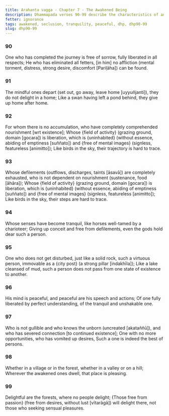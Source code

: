 ```yaml
---
title: Arahanta vagga - Chapter 7 - The Awakened Being
description: Dhammapada verses 90-99 describe the characteristics of an awakened being, the qualities of a peaceful mind, and what makes a place pleasing.
fetter: ignorance
tags: awakened, seclusion, tranquility, peaceful, dhp, dhp90-99
slug: dhp90-99
---
```


### 90

One who has completed the journey is free of sorrow,
fully liberated in all respects;
He who has eliminated all fetters,
[in him] no affliction (mental torment, distress, strong desire, discomfort [Pariḷāha]) can be found.

### 91

The mindful ones depart (set out, go away, leave home [uyyuñjanti]),
they do not delight in a home;
Like a swan having left a pond behind,
they give up home after home.

### 92

For whom there is no accumulation,
who have completely comprehended nourishment [wrt existence];
Whose \{field of activity} (grazing ground, domain [gocara]) is liberation,
which is \{uninhabited} (without essence, abiding of emptiness [suññato]) and \{free of mental images} (signless, featureless [animitto]);
Like birds in the sky,
their trajectory is hard to trace.

### 93

Whose defilements (outflows, discharges, taints [āsavā]) are completely exhausted,
who is not dependent on nourishment (sustenance, food [āhāra]);
Whose \{field of activity} (grazing ground, domain [gocara]) is liberation,
which is \{uninhabited} (without essence, abiding of emptiness [suññato]) and \{free of mental images} (signless, featureless [animitto]);
Like birds in the sky,
their steps are hard to trace.

### 94

Whose senses have become tranquil,
like horses well-tamed by a charioteer;
Giving up conceit and free from defilements,
even the gods hold dear such a person.

### 95

One who does not get disturbed, just like a solid rock,
such a virtuous person, immovable as a \{city post} (a strong pillar [indakhīla]);
Like a lake cleansed of mud,
such a person does not pass from one state of existence to another.

### 96

His mind is peaceful,
and peaceful are his speech and actions;
Of one fully liberated by perfect understanding,
of the tranquil and unshakable one.

### 97

Who is not gullible and who knows the unborn (uncreated [akataññū]),
and who has severed connection [to continued existence];
One with no more opportunities, who has vomited up desires,
Such a one is indeed the best of persons.

### 98

Whether in a village or in the forest,
whether in a valley or on a hill;
Wherever the awakened ones dwell,
that place is pleasing.

### 99

Delightful are the forests,
where no people delight;
\{Those free from passion} (free from desires, without lust [vītarāgā]) will delight there,
not those who seeking sensual pleasures.